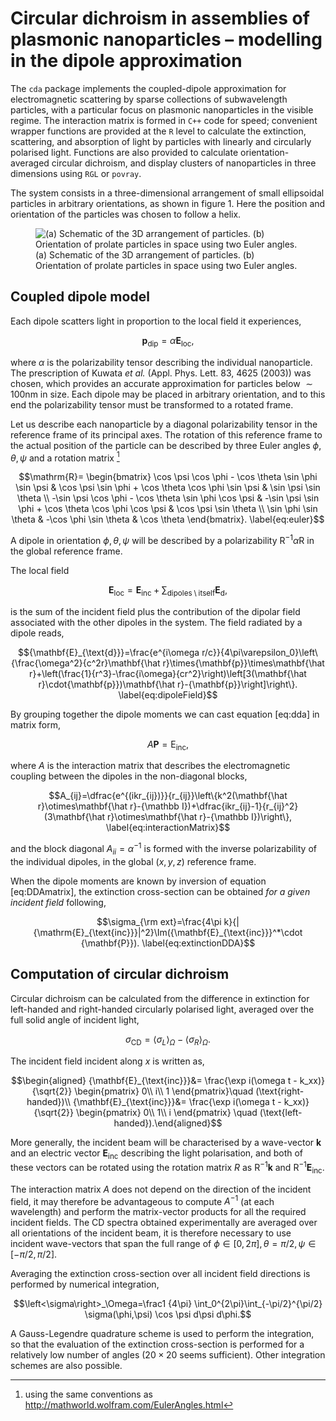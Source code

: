 Circular dichroism in assemblies of plasmonic nanoparticles -- modelling in the dipole approximation
========================================================
<!-- 
%\VignetteEngine{knitr::knitr}
%\VignetteIndexEntry{theory}
-->
The `cda` package implements the coupled-dipole approximation for
electromagnetic scattering by sparse collections of subwavelength
particles, with a particular focus on plasmonic nanoparticles in the
visible regime. The interaction matrix is formed in `C++` code for
speed; convenient wrapper functions are provided at the `R` level to
calculate the extinction, scattering, and absorption of light by
particles with linearly and circularly polarised light. Functions are
also provided to calculate orientation-averaged circular dichroism, and
display clusters of nanoparticles in three dimensions using `RGL` or
`povray`.

The system consists in a three-dimensional arrangement of small
ellipsoidal particles in arbitrary orientations, as shown in figure 1.
Here the position and orientation of the particles was chosen to follow
a helix.

![(a) Schematic of the 3D arrangement of particles. (b) Orientation of
prolate particles in space using two Euler angles.](setup.png)

## Coupled dipole model

Each dipole scatters light in proportion to the local field it
experiences,

$${\mathbf{p}_{\text{dip}}}=\alpha {\mathbf{E}_{\text{loc}}},
\label{eq:localfield}$$

where $\alpha$ is the polarizability tensor describing the individual
nanoparticle. The prescription of Kuwata *et al.* (Appl. Phys. Lett. 83, 4625 (2003)) was chosen,
which provides an accurate approximation for particles below
$\sim 100$nm in size. Each dipole may be placed in arbitrary
orientation, and to this end the polarizability tensor must be
transformed to a rotated frame.

Let us describe each nanoparticle by a diagonal polarizability tensor in
the reference frame of its principal axes. The rotation of this
reference frame to the actual position of the particle can be described
by three Euler angles $\phi, \theta, \psi$ and a rotation matrix [^1]

$$\mathrm{R}= \begin{bmatrix} 
    \cos \psi  \cos \phi  - \cos \theta  \sin \phi  \sin \psi &
\cos \psi  \sin \phi  + \cos \theta  \cos \phi  \sin \psi &
\sin \psi  \sin \theta \\
-\sin \psi  \cos \phi  - \cos \theta  \sin \phi  \cos \psi &
-\sin \psi  \sin \phi  + \cos \theta  \cos \phi  \cos \psi &
\cos \psi  \sin \theta \\
\sin \phi  \sin \theta &
-\cos \phi  \sin \theta & 
\cos \theta 
     \end{bmatrix}.
\label{eq:euler}$$

A dipole in orientation $\phi, \theta, \psi$ will be described by a
polarizability $\mathrm{R}^{-1}\alpha \mathrm{R}$ in the global
reference frame.

The local field

$${\mathbf{E}_{\text{loc}}}={\mathbf{E}_{\text{inc}}}+\sum_{\text{dipoles}\setminus \text{itself}}{{\mathbf{E}_{\text{d}}}},
\label{eq:dda}$$

is the sum of the incident field plus the contribution of the dipolar
field associated with the other dipoles in the system. The field
radiated by a dipole reads,

$${\mathbf{E}_{\text{d}}}=\frac{e^{i\omega r/c}}{4\pi\varepsilon_0}\left\{\frac{\omega^2}{c^2r}\mathbf{\hat r}\times{\mathbf{p}}\times\mathbf{\hat r}+\left(\frac{1}{r^3}-\frac{i\omega}{cr^2}\right)\left[3(\mathbf{\hat r}\cdot{\mathbf{p}})\mathbf{\hat r}-{\mathbf{p}}\right]\right\}.
    \label{eq:dipoleField}$$

By grouping together the dipole moments we can cast equation [eq:dda] in
matrix form,

$$A{\mathbf{P}}={\mathrm{E}_{\text{inc}}},
\label{eq:DDAmatrix}$$

where $A$ is the interaction matrix that describes the electromagnetic
coupling between the dipoles in the non-diagonal blocks,

$$A_{ij}=\dfrac{e^{(ikr_{ij})}}{r_{ij}}\left\{k^2(\mathbf{\hat r}\otimes\mathbf{\hat r}-{\mathbb I})+\dfrac{ikr_{ij}-1}{r_{ij}^2}(3\mathbf{\hat r}\otimes\mathbf{\hat r}-{\mathbb I})\right\},
    \label{eq:interactionMatrix}$$

and the block diagonal $A_{ii}=\alpha^{-1}$ is formed with the inverse
polarizability of the individual dipoles, in the global $(x,y,z)$
reference frame.

When the dipole moments are known by inversion of
equation [eq:DDAmatrix], the extinction cross-section can be obtained
*for a given incident field* following,

$$\sigma_{\rm ext}=\frac{4\pi k}{|{\mathrm{E}_{\text{inc}}}|^2}\Im({\mathbf{E}_{\text{inc}}}^*\cdot {\mathbf{P}}).
    \label{eq:extinctionDDA}$$

## Computation of circular dichroism

Circular dichroism can be calculated from the difference in extinction
for left-handed and right-handed circularly polarised light, averaged
over the full solid angle of incident light,

$$\sigma_{\text{CD}} = \left<\sigma_L\right>_\Omega - \left<\sigma_R\right>_\Omega.$$

The incident field incident along $x$ is written as,

$$\begin{aligned}
    {\mathbf{E}_{\text{inc}}}&= \frac{\exp i(\omega t - k_xx)}{\sqrt{2}} \begin{pmatrix}
        0\\
        i\\
                1
    \end{pmatrix}\quad (\text{right-handed})\\
    {\mathbf{E}_{\text{inc}}}&= \frac{\exp i(\omega t - k_xx)}{\sqrt{2}} \begin{pmatrix}
        0\\
        1\\
                i
    \end{pmatrix} \quad (\text{left-handed}).\end{aligned}$$

More generally, the incident beam will be characterised by a wave-vector
$\mathbf{k}$ and an electric vector ${\mathbf{E}_{\text{inc}}}$
describing the light polarisation, and both of these vectors can be
rotated using the rotation matrix $R$ as $\mathrm{R}^{-1}\mathbf{k}$ and
$\mathrm{R}^{-1}{\mathbf{E}_{\text{inc}}}$.

The interaction matrix $A$ does not depend on the direction of the
incident field, it may therefore be advantageous to compute $A^{-1}$ (at
each wavelength) and perform the matrix-vector products for all the
required incident fields. The CD spectra obtained experimentally are
averaged over all orientations of the incident beam, it is therefore
necessary to use incident wave-vectors that span the full range of
$\phi\in[0,2\pi], \theta=\pi/2,
\psi\in[-\pi/2,\pi/2]$.

Averaging the extinction cross-section over all incident field
directions is performed by numerical integration,

$$\left<\sigma\right>_\Omega=\frac1 {4\pi} \int_0^{2\pi}\int_{-\pi/2}^{\pi/2} \sigma(\phi,\psi) \cos \psi d\psi d\phi.$$

A Gauss-Legendre quadrature scheme is used to perform the integration,
so that the evaluation of the extinction cross-section is performed for
a relatively low number of angles ($20\times 20$ seems sufficient).
Other integration schemes are also possible.

[^1]: using the same conventions as
    <http://mathworld.wolfram.com/EulerAngles.html>

